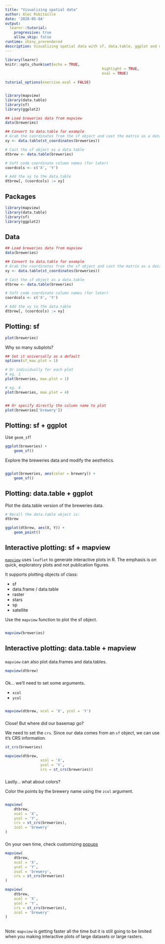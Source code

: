 ```yaml
---
title: "Visualizing spatial data"
author: Alec Robitaille
date: '2020-05-04'
output:
  learnr::tutorial:
    progressive: true
    allow_skip: false
runtime: shiny_prerendered
description: Visualizing spatial data with sf, data.table, ggplot and mapview
---
```


```r
library(learnr)
knitr::opts_chunk$set(echo = TRUE,
											highlight = TRUE,
											eval = TRUE)

tutorial_options(exercise.eval = FALSE)


library(mapview)
library(data.table)
library(sf)
library(ggplot2)

## Load breweries data from mapview
data(breweries)

## Convert to data.table for example
# Grab the coordinates from the sf object and cast the matrix as a data.table
xy <- data.table(st_coordinates(breweries))

# Cast the sf object as a data.table
dtbrew <- data.table(breweries)

# Soft code coordinate column names (for later)
coordcols <- c('X', 'Y')

# Add the xy to the data.table
dtbrew[, (coordcols) := xy]
```


## Packages

```r
library(mapview)
library(data.table)
library(sf)
library(ggplot2)
```

## Data
```r
## Load breweries data from mapview
data(breweries)

## Convert to data.table for example
# Grab the coordinates from the sf object and cast the matrix as a data.table
xy <- data.table(st_coordinates(breweries))

# Cast the sf object as a data.table
dtbrew <- data.table(breweries)

# Soft code coordinate column names (for later)
coordcols <- c('X', 'Y')

# Add the xy to the data.table
dtbrew[, (coordcols) := xy]
```


## Plotting: sf 

```r
plot(breweries)
```


Why so many subplots?

```r
## Set it universally as a default
options(sf_max.plot = 1)

# Or individually for each plot
# eg. 1
plot(breweries, max.plot = 1)

# eg. 4
plot(breweries, max.plot = 4)


## Or specify directly the column name to plot
plot(breweries['brewery'])
```


## Plotting: sf + ggplot
Use `geom_sf`! 
 
```r
ggplot(breweries) + 
	geom_sf()
```


Explore the breweries data and modify the aesthetics. 

```r


```

```r
ggplot(breweries, aes(color = brewery)) + 
	geom_sf()
```



## Plotting: data.table + ggplot

<!-- data.tables can be plotted using ggplot with regular geoms.  -->

Plot the data.table version of the breweries data.

```r
# Recall the data.table object is: 
dtbrew
```

```r
ggplot(dtbrew, aes(X, Y)) +
	geom_point()
```



## Interactive plotting: sf + mapview
[`mapview`](https://r-spatial.github.io/mapview/index.html) uses `leaflet` to generate interactive plots in R. The emphasis is on quick, exploratory plots and not publication figures. 

It supports plotting objects of class:

* sf
* data.frame / data.table
* raster
* stars
* sp
* satellite


Use the `mapview` function to plot the sf object. 
```r

```

```r
mapview(breweries)
```

## Interactive plotting: data.table + mapview

### 
`mapview` can also plot data.frames and data.tables. 

```r
mapview(dtbrew)
```

###
Ok... we'll need to set some arguments.

* `xcol`
* `ycol`

```r

```

```r
mapview(dtbrew, xcol = 'X', ycol = 'Y')
```

### 
Close! But where did our basemap go?

We need to set the `crs`. Since our data comes from an `sf` object, we can use it's CRS information. 

```r
st_crs(breweries)
```

```r
mapview(dtbrew,
				xcol = 'X',
				ycol = 'Y',
				crs = st_crs(breweries))
```


###
Lastly... what about colors? 

Color the points by the brewery name using the `zcol` argument. 

```r

```

```r
mapview(
	dtbrew,
	xcol = 'X',
	ycol = 'Y',
	crs = st_crs(breweries),
	zcol = 'brewery'
)
```


###
On your own time, check customizing [popups](https://r-spatial.github.io/mapview/articles/articles/mapview_04-popups.html)


```r
mapview(
	dtbrew,
	xcol = 'X',
	ycol = 'Y',
	zcol = 'brewery',
	crs = st_crs(breweries)
)
```


```r
mapview(
	dtbrew,
	xcol = 'X',
	ycol = 'Y',
	crs = st_crs(breweries),
	zcol = 'brewery'
)
```


##
Note: `mapview` is getting faster all the time but it is still going to be limited when you making interactive plots of large datasets or large rasters. 

